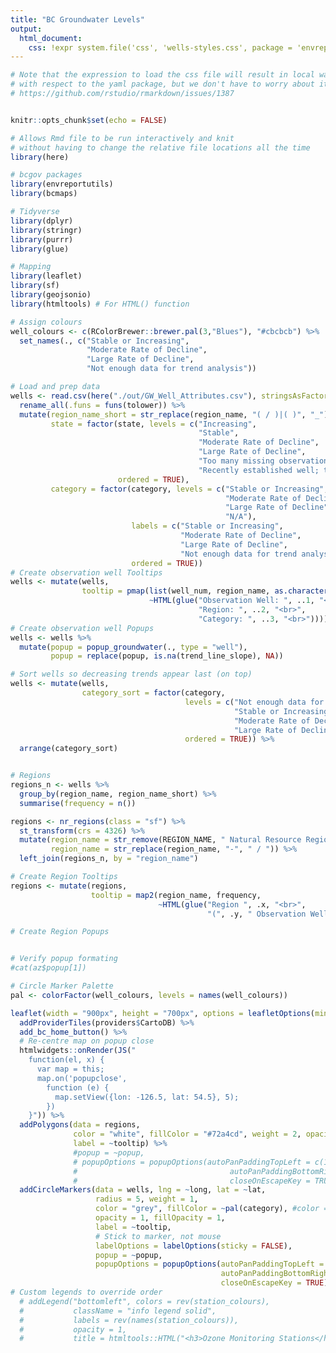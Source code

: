 ```yaml
---
title: "BC Groundwater Levels"
output: 
  html_document:
    css: !expr system.file('css', 'wells-styles.css', package = 'envreportutils')
---
```


```r
# Note that the expression to load the css file will result in local warnings
# with respect to the yaml package, but we don't have to worry about it for now: 
# https://github.com/rstudio/rmarkdown/issues/1387


knitr::opts_chunk$set(echo = FALSE)

# Allows Rmd file to be run interactively and knit 
# without having to change the relative file locations all the time
library(here) 

# bcgov packages
library(envreportutils)
library(bcmaps)

# Tidyverse
library(dplyr)
library(stringr)
library(purrr)
library(glue)

# Mapping
library(leaflet)
library(sf)
library(geojsonio)
library(htmltools) # For HTML() function

# Assign colours
well_colours <- c(RColorBrewer::brewer.pal(3,"Blues"), "#cbcbcb") %>%
  set_names(., c("Stable or Increasing", 
                 "Moderate Rate of Decline",
                 "Large Rate of Decline",
                 "Not enough data for trend analysis"))

# Load and prep data
wells <- read.csv(here("./out/GW_Well_Attributes.csv"), stringsAsFactors = FALSE) %>%
  rename_all(.funs = funs(tolower)) %>%
  mutate(region_name_short = str_replace(region_name, "( / )|( )", "_"),
         state = factor(state, levels = c("Increasing", 
                                          "Stable",
                                          "Moderate Rate of Decline",
                                          "Large Rate of Decline",
                                          "Too many missing observations to perform trend analysis",
                                          "Recently established well; time series too short for trend analysis"),
                        ordered = TRUE),
         category = factor(category, levels = c("Stable or Increasing", 
                                                "Moderate Rate of Decline",
                                                "Large Rate of Decline",
                                                "N/A"),
                           labels = c("Stable or Increasing",
                                      "Moderate Rate of Decline",
                                      "Large Rate of Decline",
                                      "Not enough data for trend analysis"),
                           ordered = TRUE))
# Create observation well Tooltips
wells <- mutate(wells, 
                tooltip = pmap(list(well_num, region_name, as.character(category)),
                               ~HTML(glue("Observation Well: ", ..1, "<br>",
                                          "Region: ", ..2, "<br>", 
                                          "Category: ", ..3, "<br>"))))
# Create observation well Popups
wells <- wells %>%
  mutate(popup = popup_groundwater(., type = "well"),
         popup = replace(popup, is.na(trend_line_slope), NA))

# Sort wells so decreasing trends appear last (on top)
wells <- mutate(wells,
                category_sort = factor(category, 
                                       levels = c("Not enough data for trend analysis",
                                                  "Stable or Increasing",
                                                  "Moderate Rate of Decline",
                                                  "Large Rate of Decline"),
                                       ordered = TRUE)) %>%
  arrange(category_sort)


# Regions
regions_n <- wells %>%
  group_by(region_name, region_name_short) %>%
  summarise(frequency = n())

regions <- nr_regions(class = "sf") %>%
  st_transform(crs = 4326) %>%
  mutate(region_name = str_remove(REGION_NAME, " Natural Resource Region"),
         region_name = str_replace(region_name, "-", " / ")) %>%
  left_join(regions_n, by = "region_name")

# Create Region Tooltips
regions <- mutate(regions,
                  tooltip = map2(region_name, frequency, 
                                 ~HTML(glue("Region ", .x, "<br>",
                                            "(", .y, " Observation Wells)"))))

# Create Region Popups


# Verify popup formating
#cat(az$popup[1])

# Circle Marker Palette
pal <- colorFactor(well_colours, levels = names(well_colours))
```


```r
leaflet(width = "900px", height = "700px", options = leafletOptions(minZoom = 5)) %>% 
  addProviderTiles(providers$CartoDB) %>%
  add_bc_home_button() %>%
  # Re-centre map on popup close
  htmlwidgets::onRender(JS("
    function(el, x) {
      var map = this;
      map.on('popupclose',
        function (e) {
          map.setView({lon: -126.5, lat: 54.5}, 5);
        })
    }")) %>%
  addPolygons(data = regions,
              color = "white", fillColor = "#72a4cd", weight = 2, opacity = 1, fillOpacity = 0.4,
              label = ~tooltip) %>%
              #popup = ~popup,
              # popupOptions = popupOptions(autoPanPaddingTopLeft = c(10, 10),
              #                                  autoPanPaddingBottomRight = c(10, 100),
              #                                  closeOnEscapeKey = TRUE)) %>%
  addCircleMarkers(data = wells, lng = ~long, lat = ~lat,
                   radius = 5, weight = 1, 
                   color = "grey", fillColor = ~pal(category), #color = "#3182BD",
                   opacity = 1, fillOpacity = 1,
                   label = ~tooltip, 
                   # Stick to marker, not mouse
                   labelOptions = labelOptions(sticky = FALSE),
                   popup = ~popup,
                   popupOptions = popupOptions(autoPanPaddingTopLeft = c(10, 10),
                                               autoPanPaddingBottomRight = c(10, 100),
                                               closeOnEscapeKey = TRUE))
# Custom legends to override order
  # addLegend("bottomleft", colors = rev(station_colours),
  #           className = "info legend solid",
  #           labels = rev(names(station_colours)),
  #           opacity = 1,
  #           title = htmltools::HTML("<h3>Ozone Monitoring Stations</h3><h4>Ozone Metric</h4>"))

```
